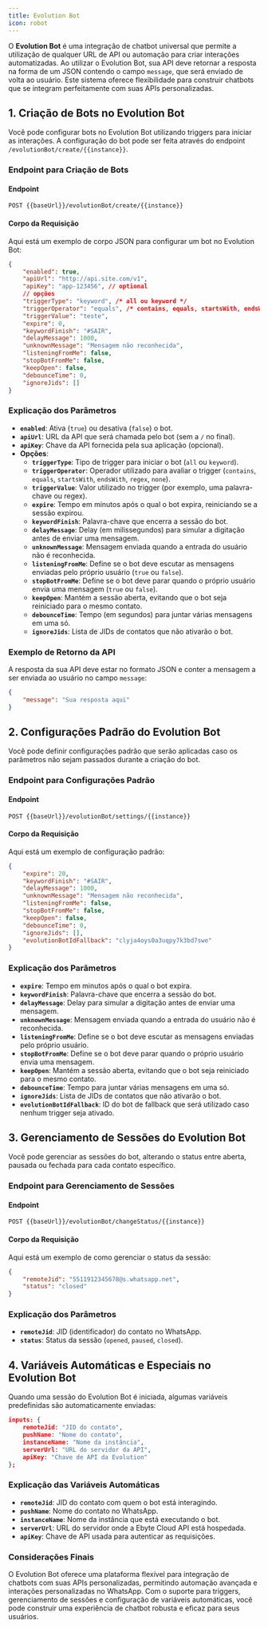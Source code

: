 ```yaml
---
title: Evolution Bot
icon: robot
---
```


O **Evolution Bot** é uma integração de chatbot universal que permite a utilização de qualquer URL de API ou automação para criar interações automatizadas. Ao utilizar o Evolution Bot, sua API deve retornar a resposta na forma de um JSON contendo o campo `message`, que será enviado de volta ao usuário. Este sistema oferece flexibilidade para construir chatbots que se integram perfeitamente com suas APIs personalizadas.

## 1. Criação de Bots no Evolution Bot

Você pode configurar bots no Evolution Bot utilizando triggers para iniciar as interações. A configuração do bot pode ser feita através do endpoint `/evolutionBot/create/{{instance}}`.

### Endpoint para Criação de Bots

#### Endpoint

~~~http
POST {{baseUrl}}/evolutionBot/create/{{instance}}
~~~

#### Corpo da Requisição

Aqui está um exemplo de corpo JSON para configurar um bot no Evolution Bot:

~~~json
{
    "enabled": true,
    "apiUrl": "http://api.site.com/v1",
    "apiKey": "app-123456", // optional
    // opções
    "triggerType": "keyword", /* all ou keyword */
    "triggerOperator": "equals", /* contains, equals, startsWith, endsWith, regex, none */
    "triggerValue": "teste",
    "expire": 0,
    "keywordFinish": "#SAIR",
    "delayMessage": 1000,
    "unknownMessage": "Mensagem não reconhecida",
    "listeningFromMe": false,
    "stopBotFromMe": false,
    "keepOpen": false,
    "debounceTime": 0,
    "ignoreJids": []
}
~~~

### Explicação dos Parâmetros

- **`enabled`**: Ativa (`true`) ou desativa (`false`) o bot.
- **`apiUrl`**: URL da API que será chamada pelo bot (sem a `/` no final).
- **`apiKey`**: Chave da API fornecida pela sua aplicação (opcional).
- **Opções**:
  - **`triggerType`**: Tipo de trigger para iniciar o bot (`all` ou `keyword`).
  - **`triggerOperator`**: Operador utilizado para avaliar o trigger (`contains`, `equals`, `startsWith`, `endsWith`, `regex`, `none`).
  - **`triggerValue`**: Valor utilizado no trigger (por exemplo, uma palavra-chave ou regex).
  - **`expire`**: Tempo em minutos após o qual o bot expira, reiniciando se a sessão expirou.
  - **`keywordFinish`**: Palavra-chave que encerra a sessão do bot.
  - **`delayMessage`**: Delay (em milissegundos) para simular a digitação antes de enviar uma mensagem.
  - **`unknownMessage`**: Mensagem enviada quando a entrada do usuário não é reconhecida.
  - **`listeningFromMe`**: Define se o bot deve escutar as mensagens enviadas pelo próprio usuário (`true` ou `false`).
  - **`stopBotFromMe`**: Define se o bot deve parar quando o próprio usuário envia uma mensagem (`true` ou `false`).
  - **`keepOpen`**: Mantém a sessão aberta, evitando que o bot seja reiniciado para o mesmo contato.
  - **`debounceTime`**: Tempo (em segundos) para juntar várias mensagens em uma só.
  - **`ignoreJids`**: Lista de JIDs de contatos que não ativarão o bot.

### Exemplo de Retorno da API

A resposta da sua API deve estar no formato JSON e conter a mensagem a ser enviada ao usuário no campo `message`:

~~~json
{
    "message": "Sua resposta aqui"
}
~~~

## 2. Configurações Padrão do Evolution Bot

Você pode definir configurações padrão que serão aplicadas caso os parâmetros não sejam passados durante a criação do bot.

### Endpoint para Configurações Padrão

#### Endpoint

~~~http
POST {{baseUrl}}/evolutionBot/settings/{{instance}}
~~~

#### Corpo da Requisição

Aqui está um exemplo de configuração padrão:

~~~json
{
    "expire": 20,
    "keywordFinish": "#SAIR",
    "delayMessage": 1000,
    "unknownMessage": "Mensagem não reconhecida",
    "listeningFromMe": false,
    "stopBotFromMe": false,
    "keepOpen": false,
    "debounceTime": 0,
    "ignoreJids": [],
    "evolutionBotIdFallback": "clyja4oys0a3uqpy7k3bd7swe"
}
~~~

### Explicação dos Parâmetros

- **`expire`**: Tempo em minutos após o qual o bot expira.
- **`keywordFinish`**: Palavra-chave que encerra a sessão do bot.
- **`delayMessage`**: Delay para simular a digitação antes de enviar uma mensagem.
- **`unknownMessage`**: Mensagem enviada quando a entrada do usuário não é reconhecida.
- **`listeningFromMe`**: Define se o bot deve escutar as mensagens enviadas pelo próprio usuário.
- **`stopBotFromMe`**: Define se o bot deve parar quando o próprio usuário envia uma mensagem.
- **`keepOpen`**: Mantém a sessão aberta, evitando que o bot seja reiniciado para o mesmo contato.
- **`debounceTime`**: Tempo para juntar várias mensagens em uma só.
- **`ignoreJids`**: Lista de JIDs de contatos que não ativarão o bot.
- **`evolutionBotIdFallback`**: ID do bot de fallback que será utilizado caso nenhum trigger seja ativado.

## 3. Gerenciamento de Sessões do Evolution Bot

Você pode gerenciar as sessões do bot, alterando o status entre aberta, pausada ou fechada para cada contato específico.

### Endpoint para Gerenciamento de Sessões

#### Endpoint

~~~http
POST {{baseUrl}}/evolutionBot/changeStatus/{{instance}}
~~~

#### Corpo da Requisição

Aqui está um exemplo de como gerenciar o status da sessão:

~~~json
{
    "remoteJid": "5511912345678@s.whatsapp.net",
    "status": "closed"
}
~~~

### Explicação dos Parâmetros

- **`remoteJid`**: JID (identificador) do contato no WhatsApp.
- **`status`**: Status da sessão (`opened`, `paused`, `closed`).

## 4. Variáveis Automáticas e Especiais no Evolution Bot

Quando uma sessão do Evolution Bot é iniciada, algumas variáveis predefinidas são automaticamente enviadas:

~~~json
inputs: {
    remoteJid: "JID do contato",
    pushName: "Nome do contato",
    instanceName: "Nome da instância",
    serverUrl: "URL do servidor da API",
    apiKey: "Chave de API da Evolution"
};
~~~

### Explicação das Variáveis Automáticas

- **`remoteJid`**: JID do contato com quem o bot está interagindo.
- **`pushName`**: Nome do contato no WhatsApp.
- **`instanceName`**: Nome da instância que está executando o bot.
- **`serverUrl`**: URL do servidor onde a Ebyte Cloud API está hospedada.
- **`apiKey`**: Chave de API usada para autenticar as requisições.

### Considerações Finais

O Evolution Bot oferece uma plataforma flexível para integração de chatbots com suas APIs personalizadas, permitindo automação avançada e interações personalizadas no WhatsApp. Com o suporte para triggers, gerenciamento de sessões e configuração de variáveis automáticas, você pode construir uma experiência de chatbot robusta e eficaz para seus usuários.